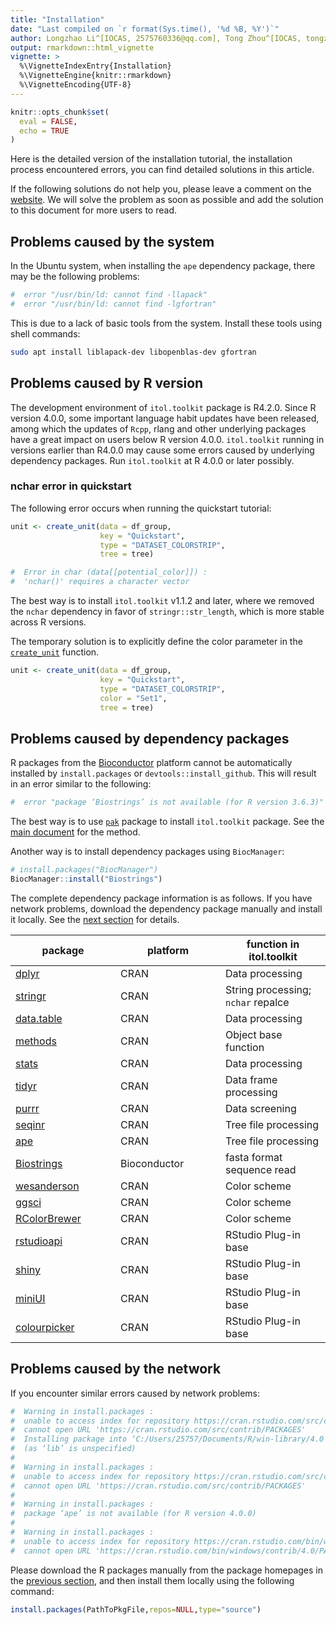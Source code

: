 ```yaml
---
title: "Installation"
date: "Last compiled on `r format(Sys.time(), '%d %B, %Y')`"
author: Longzhao Li^[IOCAS, 2575760336@qq.com], Tong Zhou^[IOCAS, tongzhou2017@gmail.com]
output: rmarkdown::html_vignette
vignette: >
  %\VignetteIndexEntry{Installation}
  %\VignetteEngine{knitr::rmarkdown}
  %\VignetteEncoding{UTF-8}
---
```


```r
knitr::opts_chunk$set(
  eval = FALSE,
  echo = TRUE
)
```


Here is the detailed version of the installation tutorial, the installation process encountered errors, you can find detailed solutions in this article.

If the following solutions do not help you, please leave a comment on the [website](https://github.com/TongZhou2017/itol.toolkit/issues). We will solve the problem as soon as possible and add the solution to this document for more users to read.

## Problems caused by the system

In the Ubuntu system, when installing the `ape` dependency package, there may be the following problems:

```r
#  error "/usr/bin/ld: cannot find -llapack"
#  error "/usr/bin/ld: cannot find -lgfortran"
```

This is due to a lack of basic tools from the system. Install these tools using shell commands:

```bash
sudo apt install liblapack-dev libopenblas-dev gfortran
```

## Problems caused by R version

The development environment of `itol.toolkit` package is R4.2.0. Since R version 4.0.0, some important language habit updates have been released, among which the updates of `Rcpp`, rlang and other underlying packages have a great impact on users below R version 4.0.0. `itol.toolkit` running in versions earlier than R4.0.0 may cause some errors caused by underlying dependency packages. Run `itol.toolkit` at R 4.0.0 or later possibly.

### nchar error in quickstart

The following error occurs when running the quickstart tutorial:

```r
unit <- create_unit(data = df_group,  
                    key = "Quickstart",  
                    type = "DATASET_COLORSTRIP",  
                    tree = tree)

#  Error in char (data[[potential_color]]) :
#  'nchar()' requires a character vector
```



The best way is to install `itol.toolkit` v1.1.2 and later, where we removed the `nchar` dependency in favor of `stringr::str_length`, which is more stable across R versions.

The temporary solution is to explicitly define the color parameter in the [`create_unit`](https://tongzhou2017.github.io/itol.toolkit/reference/create_unit.html) function.
```r
unit <- create_unit(data = df_group,  
                    key = "Quickstart",  
                    type = "DATASET_COLORSTRIP",  
                    color = "Set1",
                    tree = tree)
```


## Problems caused by dependency packages

R packages from the [Bioconductor](https://www.bioconductor.org/) platform cannot be automatically installed by `install.packages` or `devtools::install_github`. This will result in an error similar to the following:

```r
#  error "package ‘Biostrings’ is not available (for R version 3.6.3)"
```

The best way is to use [`pak`](https://github.com/r-lib/pak) package to install `itol.toolkit` package. See the [main document](https://tongzhou2017.github.io/itol.toolkit/index.html#installation) for the method.

Another way is to install dependency packages using `BiocManager`:

```r
# install.packages("BiocManager")
BiocManager::install("Biostrings")
```

The complete dependency package information is as follows. If you have network problems, download the dependency package manually and install it locally. See the [next section](https://tongzhou2017.github.io/itol.toolkit/articles/Installation.html#problems-caused-by-the-network) for details.

| package | platform | function in itol.toolkit |
| --- | --- | --- |
| [dplyr](https://cran.r-project.org/web/packages/dplyr/index.html) | CRAN | Data processing |
| [stringr](https://cran.r-project.org/web/packages/stringr/index.html) | CRAN | String processing; `nchar` repalce |
| [data.table](https://cran.r-project.org/web/packages/data.table/index.html) | CRAN | Data processing |
| [methods](https://www.rdocumentation.org/packages/methods/versions/3.6.2) | CRAN | Object base function |
| [stats](https://www.rdocumentation.org/packages/stats/versions/3.6.2l) | CRAN | Data processing |
| [tidyr](https://www.rdocumentation.org/packages/tidyr/versions/1.3.0) | CRAN | Data frame processing |
| [purrr](https://www.rdocumentation.org/packages/purrr/versions/1.0.1) | CRAN | Data screening |
| [seqinr](https://www.rdocumentation.org/packages/seqinr/versions/4.2-23) | CRAN | Tree file processing |
| [ape](https://cran.r-project.org/web/packages/ape/) | CRAN | Tree file processing |
| [Biostrings](https://www.rdocumentation.org/packages/Biostrings/versions/2.40.2) | Bioconductor | fasta format sequence read |
| [wesanderson](https://www.rdocumentation.org/packages/wesanderson/versions/0.3.6) | CRAN | Color scheme |
| [ggsci](https://cran.r-project.org/web/packages/ggsci/index.html) | CRAN | Color scheme |
| [RColorBrewer](https://cran.r-project.org/web/packages/RColorBrewer/index.html) | CRAN | Color scheme |
| [rstudioapi](https://cran.r-project.org/web/packages/rstudioapi/index.html) | CRAN | RStudio Plug-in base |
| [shiny](https://cran.r-project.org/web/packages/shiny/) | CRAN | RStudio Plug-in base |
| [miniUI](https://cran.r-project.org/web/packages/miniUI/index.html) | CRAN | RStudio Plug-in base |
| [colourpicker](https://cran.r-project.org/web/packages/colourpicker/index.html) | CRAN | RStudio Plug-in base |

## Problems caused by the network

If you encounter similar errors caused by network problems:

```r
#  Warning in install.packages :
#  unable to access index for repository https://cran.rstudio.com/src/contrib:  
#  cannot open URL 'https://cran.rstudio.com/src/contrib/PACKAGES'  
#  Installing package into ‘C:/Users/25757/Documents/R/win-library/4.0’
#  (as ‘lib’ is unspecified)
#
#  Warning in install.packages :
#  unable to access index for repository https://cran.rstudio.com/src/contrib:  
#  cannot open URL 'https://cran.rstudio.com/src/contrib/PACKAGES'  
#
#  Warning in install.packages :
#  package ‘ape’ is not available (for R version 4.0.0)  
#
#  Warning in install.packages :
#  unable to access index for repository https://cran.rstudio.com/bin/windows/contrib/4.0:  
#  cannot open URL 'https://cran.rstudio.com/bin/windows/contrib/4.0/PACKAGES'
```



Please download the R packages manually from the package homepages in the [previous section](https://tongzhou2017.github.io/itol.toolkit/articles/Installation.html#problems-caused-by-dependency-packages), and then install them locally using the following command:
```r
install.packages(PathToPkgFile,repos=NULL,type="source")
```
